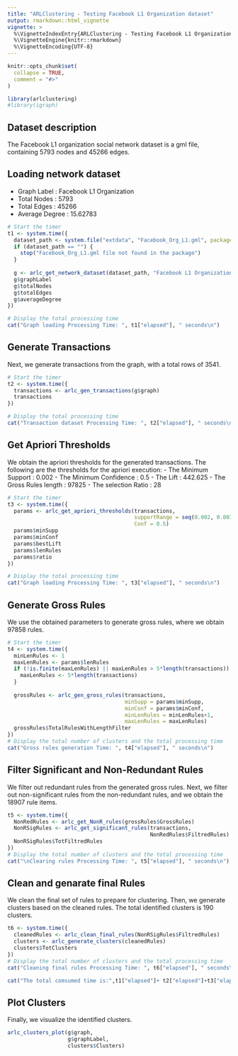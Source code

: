 ```yaml
---
title: "ARLClustering - Testing Facebook L1 Organization dataset"
output: rmarkdown::html_vignette
vignette: >
  %\VignetteIndexEntry{ARLClustering - Testing Facebook L1 Organization dataset}
  %\VignetteEngine{knitr::rmarkdown}
  %\VignetteEncoding{UTF-8}
---
```


```r
knitr::opts_chunk$set(
  collapse = TRUE,
  comment = "#>"
)
```

```r
library(arlclustering)
#library(igraph)
```

## Dataset description
The Facebook L1 organization social network dataset is a gml file, containing 5793 nodes and 45266 edges.


## Loading network dataset
- Graph Label    : Facebook L1 Organization
- Total Nodes    : 5793
- Total Edges    : 45266
- Average Degree : 15.62783
```r
# Start the timer
t1 <- system.time({
  dataset_path <- system.file("extdata", "Facebook_Org_L1.gml", package = "arlclustering")
  if (dataset_path == "") {
    stop("Facebook_Org_L1.gml file not found in the package")
  }
  
  g <- arlc_get_network_dataset(dataset_path, "Facebook L1 Organization")
  g$graphLabel
  g$totalNodes
  g$totalEdges
  g$averageDegree
})

# Display the total processing time
cat("Graph loading Processing Time: ", t1["elapsed"], " seconds\n")
```

## Generate Transactions

Next, we generate transactions from the graph, with a total rows of 3541.

```r
# Start the timer
t2 <- system.time({
  transactions <- arlc_gen_transactions(g$graph)
  transactions
})

# Display the total processing time
cat("Transaction dataset Processing Time: ", t2["elapsed"], " seconds\n")
```

## Get Apriori Thresholds

We obtain the apriori thresholds for the generated transactions. The following are the thresholds for the apriori execution:
- The Minimum Support    : 0.002
- The Minimum Confidence : 0.5
- The Lift               : 442.625
- The Gross Rules length : 97825
- The selection Ratio    : 28

```r
# Start the timer
t3 <- system.time({
  params <- arlc_get_apriori_thresholds(transactions,
                                        supportRange = seq(0.002, 0.003, by = 0.001),
                                        Conf = 0.5)
  params$minSupp
  params$minConf
  params$bestLift
  params$lenRules
  params$ratio
})

# Display the total processing time
cat("Graph loading Processing Time: ", t3["elapsed"], " seconds\n")
```

## Generate Gross Rules

We use the obtained parameters to generate gross rules, where we obtain 97858 rules.

```r
# Start the timer
t4 <- system.time({
  minLenRules <- 1
  maxLenRules <- params$lenRules
  if (!is.finite(maxLenRules) || maxLenRules > 5*length(transactions)) {
    maxLenRules <- 5*length(transactions)
  }
  
  grossRules <- arlc_gen_gross_rules(transactions,
                                     minSupp = params$minSupp,
                                     minConf = params$minConf,
                                     minLenRules = minLenRules+1,
                                     maxLenRules = maxLenRules)
  grossRules$TotalRulesWithLengthFilter
})
# Display the total number of clusters and the total processing time
cat("Gross rules generation Time: ", t4["elapsed"], " seconds\n")
```

## Filter Significant and Non-Redundant Rules

We filter out redundant rules from the generated gross rules. Next, we filter out non-significant rules from the non-redundant rules, and we obtain the 18907 rule items.

```r
t5 <- system.time({
  NonRedRules <- arlc_get_NonR_rules(grossRules$GrossRules)
  NonRSigRules <- arlc_get_significant_rules(transactions,
                                             NonRedRules$FiltredRules)
  NonRSigRules$TotFiltredRules
})
# Display the total number of clusters and the total processing time
cat("\nClearing rules Processing Time: ", t5["elapsed"], " seconds\n")
```

## Clean and genarate final Rules

We clean the final set of rules to prepare for clustering. Then, we generate clusters based on the cleaned rules. The total identified clusters is 190 clusters.

```r
t6 <- system.time({
  cleanedRules <- arlc_clean_final_rules(NonRSigRules$FiltredRules)
  clusters <- arlc_generate_clusters(cleanedRules)
  clusters$TotClusters
})
# Display the total number of clusters and the total processing time
cat("Cleaning final rules Processing Time: ", t6["elapsed"], " seconds\n")

cat("The total comsumed time is:",t1["elapsed"]+ t2["elapsed"]+t3["elapsed"]+t4["elapsed"]+t5["elapsed"]+t6["elapsed"], "seconds\n")
```

## Plot Clusters

Finally, we visualize the identified clusters.

```r
arlc_clusters_plot(g$graph,
                   g$graphLabel,
                   clusters$Clusters)

```


